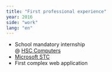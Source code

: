 ```yaml
---
title: "First professional experience"
year: 2016
side: "work"
lang: "en"
---
```


<ul>
  <li>
    School mandatory internship
    <br />@ <a
      href="http://hsccomputers.cz"
      target="_blank"
      rel="noopener noreferrer"
    >
      HSC Computers
    </a>
  </li>
  <li>
    <a href="https://aka.ms/stc" target="_blank" rel="noopener noreferrer">
      Microsoft STC
    </a>
  </li>
  <li>First complex web application</li>
</ul>
